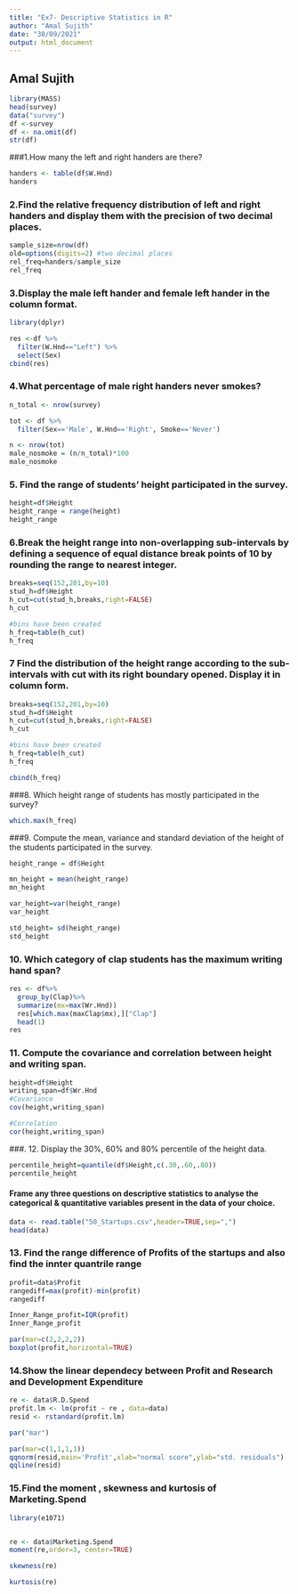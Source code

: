 ---
title: "Ex7- Descriptive Statistics in R"
author: "Amal Sujith"
date: "30/09/2021"
output: html_document
---

## Amal Sujith

```{r}
library(MASS)
head(survey)
data("survey")
df <-survey
df <- na.omit(df)
str(df)
```




###1.How many the left and right handers are there?

```{r}
handers <- table(df$W.Hnd)
handers

```


### 2.Find the relative frequency distribution of left and right handers and display them with the precision of two decimal places.
```{r}
sample_size=nrow(df)
old=options(digits=2) #two decimal places
rel_freq=handers/sample_size
rel_freq
```


### 3.Display the male left hander and female left hander in the column format.

```{r}
library(dplyr)
```

```{r}
res <-df %>%
  filter(W.Hnd=="Left") %>%
  select(Sex)
cbind(res)
```

### 4.What percentage of male right handers never smokes?
```{r}
n_total <- nrow(survey)

tot <- df %>%
  filter(Sex=='Male', W.Hnd=='Right', Smoke=='Never')

n <- nrow(tot)
male_nosmoke = (n/n_total)*100
male_nosmoke

```


### 5.	Find the range of students’ height participated in the survey.
```{r}
height=df$Height
height_range = range(height) 
height_range
```

### 6.Break the height range into non-overlapping sub-intervals by defining a sequence of equal distance break points of 10 by rounding the range to nearest integer.

```{r}
breaks=seq(152,201,by=10)
stud_h=df$Height
h_cut=cut(stud_h,breaks,right=FALSE) 
h_cut

```

```{r}
#bins have been created
h_freq=table(h_cut)
h_freq
```

### 7	Find the distribution of the height range according to the sub-intervals with cut with its right boundary opened. Display it in column form.
```{r}
breaks=seq(152,201,by=10)
stud_h=df$Height
h_cut=cut(stud_h,breaks,right=FALSE) 
h_cut
```


```{r}
#bins have been created
h_freq=table(h_cut)
h_freq

```

```{r}
cbind(h_freq)

```


###8.	Which height range of students has mostly participated in the survey?
```{r}
which.max(h_freq)

```


###9.	Compute the mean, variance and standard deviation of the height of the students participated in the survey.
```{r}
height_range = df$Height

mn_height = mean(height_range)
mn_height 

var_height=var(height_range)
var_height

std_height= sd(height_range)
std_height
```




### 10.	Which category of clap students has the maximum writing hand span? 
```{r}
res <- df%>%
  group_by(Clap)%>%
  summarize(mx=max(Wr.Hnd))
  res[which.max(maxClap$mx),]["Clap"]
  head(1)
res
```



### 11.	Compute the covariance and correlation between height and writing span.
```{r}
height=df$Height
writing_span=df$Wr.Hnd
#Covariance
cov(height,writing_span)

#Correlation
cor(height,writing_span)
```





###. 12.	Display the 30%, 60% and 80% percentile of the height data.

```{r}
percentile_height=quantile(df$Height,c(.30,.60,.80))
percentile_height

```



#### Frame any three questions on descriptive statistics to analyse the categorical & quantitative variables present in the data of your choice.

```{r}
data <- read.table("50_Startups.csv",header=TRUE,sep=",")
head(data)
```

### 13.	Find the range difference of Profits of the startups and also find the innter quantrile range

```{r}
profit=data$Profit
rangediff=max(profit)-min(profit)
rangediff
```

```{r}
Inner_Range_profit=IQR(profit)
Inner_Range_profit
```

```{r}
par(mar=c(2,2,2,2))
boxplot(profit,horizontal=TRUE)
```

### 14.Show the linear dependecy between Profit and Research and Development Expenditure

```{r}
re <- data$R.D.Spend
profit.lm <- lm(profit ~ re , data=data)
resid <- rstandard(profit.lm)

par("mar")

par(mar=c(1,1,1,1))
qqnorm(resid,main='Profit',xlab="normal score",ylab="std. residuals")
qqline(resid)
```



### 15.Find the moment , skewness and kurtosis of Marketing.Spend

```{r}
library(e1071)



```

```{r}
re <- data$Marketing.Spend 
moment(re,order=3, center=TRUE)
```

```{r}
skewness(re)
```

```{r}
kurtosis(re)
```

